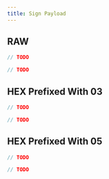 ```yaml
---
title: Sign Payload
---
```



## RAW

<RunnableCode>

<!-- embedme sign-payload-raw.beacon.ts -->

```ts
// TODO
```

<!-- embedme sign-payload-raw.taquito.ts -->

```ts
// TODO
```

</RunnableCode>

## HEX Prefixed With 03

<RunnableCode>

<!-- embedme sign-payload-micheline.beacon.ts -->

```ts
// TODO
```

<!-- embedme sign-payload-micheline.taquito.ts -->

```ts
// TODO
```

</RunnableCode>

## HEX Prefixed With 05

<RunnableCode>

<!-- embedme sign-payload-operation.beacon.ts -->

```ts
// TODO
```

<!-- embedme sign-payload-operation.taquito.ts -->

```ts
// TODO
```

</RunnableCode>
